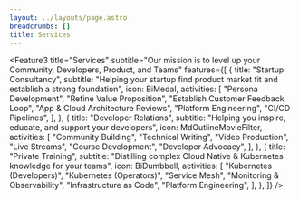 ```yaml
---
layout: ../layouts/page.astro
breadcrumbs: []
title: Services
---
```




<Feature3
  title="Services"
  subtitle="Our mission is to level up your Community, Developers, Product, and Teams"
  features={[
    {
      title: "Startup Consultancy",
      subtitle:
        "Helping your startup find product market fit and establish a strong foundation",
      icon: BiMedal,
      activities: [
        "Persona Development",
        "Refine Value Proposition",
        "Establish Customer Feedback Loop",
        "App & Cloud Architecture Reviews",
        "Platform Engineering",
        "CI/CD Pipelines",
      ],
    },
    {
      title: "Developer Relations",
      subtitle: "Helping you inspire, educate, and support your developers",
      icon: MdOutlineMovieFilter,
      activities: [
        "Community Building",
        "Technical Writing",
        "Video Production",
        "Live Streams",
        "Course Development",
        "Developer Advocacy",
      ],
    },
    {
      title: "Private Training",
      subtitle:
        "Distilling complex Cloud Native & Kubernetes knowledge for your teams",
      icon: BiDumbbell,
      activities: [
        "Kubernetes (Developers)",
        "Kubernetes (Operators)",
        "Service Mesh",
        "Monitoring & Observability",
        "Infrastructure as Code",
        "Platform Engineering",
      ],
    },
  ]}
/>

<Testimonial />

<LogoCloud />
